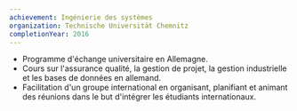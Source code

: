 ```yaml
---
achievement: Ingénierie des systèmes
organization: Technische Universität Chemnitz
completionYear: 2016
---
```


- Programme d'échange universitaire en Allemagne.
- Cours sur l'assurance qualité, la gestion de projet, la gestion industrielle et les bases de données en allemand.
- Facilitation d'un groupe international en organisant, planifiant et animant des réunions dans le but d'intégrer les étudiants internationaux.

